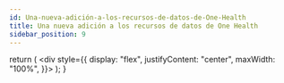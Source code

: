 ```yaml
---
id: Una-nueva-adición-a-los-recursos-de-datos-de-One-Health
title: Una nueva adición a los recursos de datos de One Health
sidebar_position: 9
---
```



  return (
    <div style={{
        display: "flex",
        justifyContent: "center",
        maxWidth: "100%",
      }}>
      <ReactPlayer url='https://www.youtube.com/watch?v=auuulEirJDM' />
    </div>
  );
}
